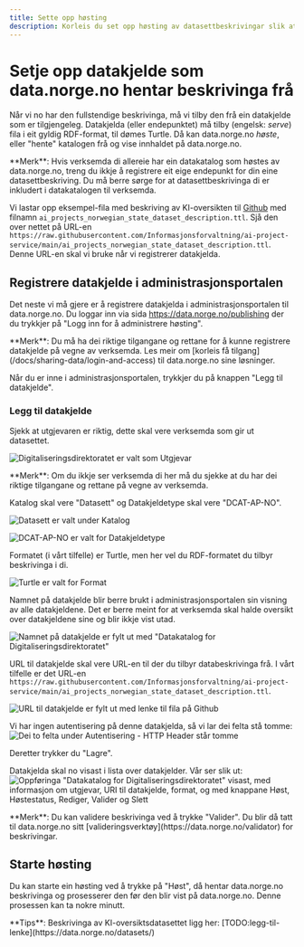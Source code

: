 ```yaml
---
title: Sette opp høsting
description: Korleis du set opp høsting av datasettbeskrivingar slik at dei blir publiserte til data.norge.no.
---
```


# Setje opp datakjelde som data.norge.no hentar beskrivinga frå

Når vi no har den fullstendige beskrivinga, må vi tilby den frå ein datakjelde som er tilgjengeleg. Datakjelda (eller endepunktet) må tilby (engelsk: _serve_) fila i eit gyldig RDF-format, til dømes Turtle. Då kan data.norge.no _høste_, eller "hente" katalogen frå og vise innhaldet på data.norge.no.

<Alert data-size='sm'>
    **Merk**: Hvis verksemda di allereie har ein datakatalog som høstes av data.norge.no, treng du ikkje å registrere
    eit eige endepunkt for din eine datasettbeskriving. Du må berre sørge for at datasettbeskrivinga di er inkludert i
    datakatalogen til verksemda.
</Alert>

Vi lastar opp eksempel-fila med beskriving av KI-oversikten til [Github](https://github.com/Informasjonsforvaltning/ai-project-service) med filnamn `ai_projects_norwegian_state_dataset_description.ttl`. Sjå den over nettet på URL-en `https://raw.githubusercontent.com/Informasjonsforvaltning/ai-project-service/main/ai_projects_norwegian_state_dataset_description.ttl`.
Denne URL-en skal vi bruke når vi registrerer datakjelda.

## Registrere datakjelde i administrasjonsportalen

Det neste vi må gjere er å registrere datakjelda i administrasjonsportalen til data.norge.no. Du loggar inn via sida https://data.norge.no/publishing der du trykkjer på "Logg inn for å administrere høsting".

<Alert data-size='sm'>
    **Merk**: Du må ha dei riktige tilgangane og rettane for å kunne registrere datakjelde på vegne av verksemda. Les
    meir om [korleis få tilgang](/docs/sharing-data/login-and-access) til data.norge.no sine løsninger.
</Alert>

Når du er inne i administrasjonsportalen, trykkjer du på knappen "Legg til datakjelde".

### Legg til datakjelde

Sjekk at utgjevaren er riktig, dette skal vere verksemda som gir ut datasettet.

![Digitaliseringsdirektoratet er valt som Utgjevar](https://cms.fellesdatakatalog.digdir.no/uploads/publisher_436431d9fc.png)

<Alert data-size='sm'>
    **Merk**: Om du ikkje ser verksemda di her må du sjekke at du har dei riktige tilgangane og rettane på vegne av
    verksemda.
</Alert>

Katalog skal vere "Datasett" og Datakjeldetype skal vere "DCAT-AP-NO".

![Datasett er valt under Katalog](https://cms.fellesdatakatalog.digdir.no/uploads/catalog_5b32c1d760.png)

![DCAT-AP-NO er valt for Datakjeldetype](https://cms.fellesdatakatalog.digdir.no/uploads/data_source_type_7945b706f1.png)

Formatet (i vårt tilfelle) er Turtle, men her vel du RDF-formatet du tilbyr beskrivinga i di.

![Turtle er valt for Format](https://cms.fellesdatakatalog.digdir.no/uploads/format_a178ba8a09.png)

Namnet på datakjelde blir berre brukt i administrasjonsportalen sin visning av alle datakjeldene. Det er berre meint for at verksemda skal halde oversikt over datakjeldene sine og blir ikkje vist utad.

![Namnet på datakjelde er fylt ut med "Datakatalog for Digitaliseringsdirektoratet"](https://cms.fellesdatakatalog.digdir.no/uploads/name_995474230a.png)

URL til datakjelde skal vere URL-en til der du tilbyr databeskrivinga frå. I vårt tilfelle er det URL-en `https://raw.githubusercontent.com/Informasjonsforvaltning/ai-project-service/main/ai_projects_norwegian_state_dataset_description.ttl`.

![URL til datakjelde er fylt ut med lenke til fila på Github](https://cms.fellesdatakatalog.digdir.no/uploads/url_20dd8399c0.png)

Vi har ingen autentisering på denne datakjelda, så vi lar dei felta stå tomme:
![Dei to felta under Autentisering - HTTP Header står tomme](https://cms.fellesdatakatalog.digdir.no/uploads/authentication_c4674b80ce.png)

Deretter trykker du "Lagre".

Datakjelda skal no visast i lista over datakjelder. Vår ser slik ut:
![Oppføringa "Datakatalog for Digitaliseringsdirektoratet" visast, med informasjon om utgjevar, URI til datakjelde, format, og med knappane Høst, Høstestatus, Rediger, Valider og Slett](https://cms.fellesdatakatalog.digdir.no/uploads/data_source_entry_d25303217f.png)

<Alert data-size='sm'>
    **Merk**: Du kan validere beskrivinga ved å trykke "Valider". Du blir då tatt til data.norge.no sitt
    [valideringsverktøy](https://data.norge.no/validator) for beskrivingar.
</Alert>

## Starte høsting

Du kan starte ein høsting ved å trykke på "Høst", då hentar data.norge.no beskrivinga og prosesserer den før den blir vist på data.norge.no. Denne prosessen kan ta nokre minutt.

<Alert data-size='sm'>
    **Tips**: Beskrivinga av KI-oversiktsdatasettet ligg her: [TODO:legg-til-lenke](https://data.norge.no/datasets/)
</Alert>
